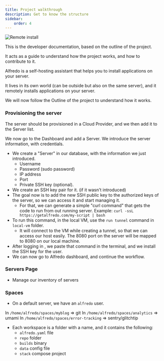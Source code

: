 ```yaml
---
title: Project walkthrough
description: Get to know the structure
sidebar:
    order: 4
---
```


![Remote install](../../../assets/Remote+install.png)

This is the developer documentation, based on the outline of the project.

It acts as a guide to understand how the project works, and how to contribute to it.

Alfredo is a self-hosting assistant that helps you to install applications on your server.

It lives in its own world (can be outside but also on the same server), and it remotely installs applications on your server.

We will now follow the Outline of the project to understand how it works.

### Provisioning the server

The server should be provisioned in a Cloud Provider, and we then add it to the Server list.

We now go to the Dashboard and add a Server. We introduce the server information, with credentials.

- We create a "Server" in our database, with the information we just introduced.
    - Username
    - Password (sudo password)
    - IP address
    - Port
    - Private SSH key (optional).
- We create an SSH key pair for it. (if it wasn't introduced)
- The goal now is to add the new SSH public key to the authorized keys of the server, so we can access it and start managing it.
    - For that, we can generate a simple "curl command" that gets the code to run from out running server.
      Example: `curl -ssL https://getalfredo.com/my-script | bash`
- To run this command, in the local VM, use the `run tunnel` command in `local-vm` folder.
    - It will connect to the VM while creating a tunnel, so that we can access our host easily.
      The 8080 port on the server will be mapped to 8080 on our local machine.
- After logging in , we paste that command in the terminal, and we install the SSH key for the user.
- We can now go to Alfredo dashboard, and continue the workflow.

### Servers Page

- Manage our inventory of servers

### Spaces

- On a default server, we have an `alfredo` user.

In `/home/alfredo/spaces/myblog` => git
In `/home/alfredo/spaces/analytics` => umami
In `/home/alfredo/spaces/error-tracking` => sentry/glitchtip

- Each workspace is a folder with a name, and it contains the following:
    - `alfredo.yaml` file
    - `repo` folder
    - `builds` binary
    - `data` config file
    - `stack` compose project


